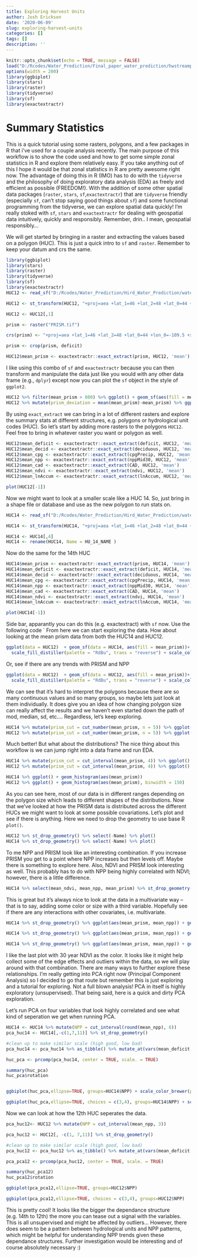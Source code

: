 ```yaml
---
title: Exploring Harvest Units
author: Josh Erickson
date: '2020-06-09'
slug: exploring-harvest-units
categories: []
tags: []
description: ''
---
```

<div style="margin-bottom:100px;">

```r
knitr::opts_chunk$set(echo = TRUE, message = FALSE)
load("D:/Rcodes/Water_Prediction/Final_paper_water_prediction/hwstreamprediction/blog_entry.RData")
options(width = 200)
library(ggbiplot)
library(stars)
library(raster)
library(tidyverse)
library(sf)
library(exactextractr)
```

# Summary Statistics

This is a quick tutorial using some rasters, polygons, and a few packages in R that i've used for a couple analysis recently. The main purpose of this workflow is to show the code used and how to get some simple zonal statistics in R and explore them relatively easy. If you take anything out of this I hope it would be that zonal statistics in R are pretty awesome right now. The advantage of doing this in R (IMO) has to do with the `tidyverse` and the philosophy of doing exploratory data analysis (EDA) as freely and efficient as possible (FREEDOM!). With the addition of some other spatial data packages (`raster`, `stars`, `sf`,`exactextractr`) that are `tidyverse` friendly (especially `sf`, can't stop saying good things about `sf`) and some functional programming from the tidyverse, we can explore spatial data quickly! I'm really stoked with `sf`, `stars` and `exactextractr` for dealing with geospatial data intuitively, quickly and responsibly. Remember, drin.. I mean, geospatial responsibly... 

We will get started by bringing in a raster and extracting the values based on a polygon (HUC). This is just a quick intro to `sf` and `raster`. Remember to keep your datum and crs the same.

```r
library(ggbiplot)
library(stars)
library(raster)
library(tidyverse)
library(sf)
library(exactextractr)
HUC12 <- read_sf("D:/Rcodes/Water_Prediction/Hird_Water_Prediction/waterD/waterPred/Final_workflow/ksank12thclip.shp")

HUC12 <- st_transform(HUC12, "+proj=aea +lat_1=46 +lat_2=48 +lat_0=44 +lon_0=-109.5 +x_0=600000 +y_0=0 +ellps=GRS80 +towgs84=0,0,0,0,0,0,0 +units=m +no_defs" )

HUC12 <- HUC12[,1]

prism <- raster("PRISM.tif")

crs(prism) <- "+proj=aea +lat_1=46 +lat_2=48 +lat_0=44 +lon_0=-109.5 +x_0=600000 +y_0=0 +ellps=GRS80 +towgs84=0,0,0,0,0,0,0 +units=m +no_defs"

prism <- crop(prism, deficit)

HUC12$mean_prism <- exactextractr::exact_extract(prism, HUC12, 'mean')
```


I like using this combo of `sf` and `exactextractr` because you can then transform and manipulate the data just like you would with any other data frame (e.g., `dplyr`) except now you can plot the `sf` object in the style of `ggplot2`. 

```r
HUC12 %>% filter(mean_prism > 800) %>% ggplot() + geom_sf(aes(fill = mean_prism))
HUC12 %>% mutate(prism_deviation = mean(mean_prism)-mean_prism) %>% ggplot() + geom_sf(aes(fill = prism_deviation))
```


By using `exact_extract` we can bring in a lot of different rasters and explore the summary stats at different structures, e.g. polygons or hydrological unit codes (HUC). So let's start by adding more rasters to the polygons `HUC12`. Feel free to bring in whatever raster you want or polygon as well. 

```r


HUC12$mean_deficit <- exactextractr::exact_extract(deficit, HUC12, 'mean')
HUC12$mean_decid <- exactextractr::exact_extract(deciduous, HUC12, 'mean')
HUC12$mean_cpg <- exactextractr::exact_extract(cpgPrecip, HUC12, 'mean')
HUC12$mean_npp <- exactextractr::exact_extract(nppMid30, HUC12, 'mean')
HUC12$mean_cad <- exactextractr::exact_extract(CAD, HUC12, 'mean')
HUC12$mean_ndvi <- exactextractr::exact_extract(ndvi, HUC12, 'mean')
HUC12$mean_lnAccum <- exactextractr::exact_extract(lnAccum, HUC12, 'mean')
```


```r
plot(HUC12[-1])
```


Now we might want to look at a smaller scale like a HUC 14. So, just bring in a shape file or database and use as the new polygon to run stats on.

```r
HUC14 <- read_sf("D:/Rcodes/Water_Prediction/Hird_Water_Prediction/waterD/waterPred/Final_workflow/ksank14thclip.shp")

HUC14 <- st_transform(HUC14, "+proj=aea +lat_1=46 +lat_2=48 +lat_0=44 +lon_0=-109.5 +x_0=600000 +y_0=0 +ellps=GRS80 +towgs84=0,0,0,0,0,0,0 +units=m +no_defs" )

HUC14 <- HUC14[,4]
HUC14 <- rename(HUC14, Name = HU_14_NAME )
```

Now do the same for the 14th HUC
```r
HUC14$mean_prism <- exactextractr::exact_extract(prism, HUC14, 'mean')
HUC14$mean_deficit <- exactextractr::exact_extract(deficit, HUC14, 'mean')
HUC14$mean_decid <- exactextractr::exact_extract(deciduous, HUC14, 'mean')
HUC14$mean_cpg <- exactextractr::exact_extract(cpgPrecip, HUC14, 'mean')
HUC14$mean_npp <- exactextractr::exact_extract(nppMid30, HUC14, 'mean')
HUC14$mean_cad <- exactextractr::exact_extract(CAD, HUC14, 'mean')
HUC14$mean_ndvi <- exactextractr::exact_extract(ndvi, HUC14, 'mean')
HUC14$mean_lnAccum <- exactextractr::exact_extract(lnAccum, HUC14, 'mean')
```


```r
plot(HUC14[-1])
```

Side bar, apparantly you can do this (e.g. exactextract) with `sf` now. Use the following code `
From here we can start exploring the data. How about looking at the mean prism data from both the HUC14 and HUC12.

```r
ggplot(data = HUC12)  + geom_sf(data = HUC14, aes(fill = mean_prism))+ geom_sf(aes(color = cut_number(mean_prism, 6)), size = 2, fill = NA) + 
  scale_fill_distiller(palette = "RdBu", trans = "reverse") + scale_color_brewer(palette = "RdBu")

```

Or, see if there are any trends with PRISM and NPP

```r
ggplot(data = HUC12)  + geom_sf(data = HUC12, aes(fill = mean_prism))+ geom_sf(aes(color = cut_number(mean_npp, 6)), size = 2, fill = NA) + 
  scale_fill_distiller(palette = "RdBu", trans = "reverse") + scale_color_brewer(palette = "RdBu")

```

We can see that it's hard to interpret the polygons because there are so many continuous values and so many groups, so maybe lets just look at them individually. It does give you an idea of how changing polygon size can really affect the results and we haven't even started down the path of mod, median, sd, etc.... Regardless, let's keep exploring.


```r
HUC14 %>% mutate(prism_cut = cut_number(mean_prism, n = 5)) %>% ggplot() + geom_sf(aes(fill = prism_cut))  + scale_fill_brewer(palette = "RdBu")
HUC12 %>% mutate(prism_cut = cut_number(mean_prism, n = 5)) %>% ggplot() + geom_sf(aes(fill = prism_cut)) + scale_fill_brewer(palette = "RdBu")


```

Much better! But what about the distributions? The nice thing about this workflow is we can jump right into a data frame and run EDA.

```r
HUC14 %>% mutate(prism_cut = cut_interval(mean_prism, 4)) %>% ggplot() + geom_bar(aes(prism_cut))
HUC12 %>% mutate(prism_cut = cut_interval(mean_prism, 4)) %>% ggplot() + geom_bar(aes(prism_cut))

HUC14 %>% ggplot() + geom_histogram(aes(mean_prism))
HUC12 %>% ggplot() + geom_histogram(aes(mean_prism), binwidth = 150)
```

As you can see here, most of our data is in different ranges depending on the polygon size which leads to different shapes of the distributions. Now that we've looked at how the PRISM data is distributed across the different HUCs we might want to look at some possible covariations. Let's plot and see if there is anything. Here we need to drop the geometry to use base R `plot()`.

```r
HUC12 %>% st_drop_geometry() %>% select(-Name) %>% plot()
HUC14 %>% st_drop_geometry() %>% select(-Name) %>% plot()

```


To me NPP and PRISM look like an interesting combination. If you increase PRISM you get to a point where NPP increases but then levels off. Maybe there is something to explore here. Also, NDVI and PRISM look interesting as well. This probably has to do with NPP being highly correlated with NDVI; however, there is a little difference. 

```r
HUC14 %>% select(mean_ndvi, mean_npp, mean_prism) %>% st_drop_geometry() %>% plot()

```

This is great but it's always nice to look at the data in a multivariate way -- that is to say, adding some color or size with a third variable. Hopefully see if there are any interactions with other covariates, i.e. multivariate.

```r

HUC14 %>% st_drop_geometry() %>% ggplot(aes(mean_prism, mean_npp)) + geom_point(aes(color = cut_number(round(mean_deficit), 4)), size = 2) + geom_smooth()+ labs(title = "Net Primary Productivity (NPP) and PRISM", subtitle = "Water Deficit as color",color = "Water Deficit", x = "PRISM 30-year median", y = "NPP 30-year median")

HUC14 %>% st_drop_geometry() %>% ggplot(aes(mean_prism, mean_npp)) + geom_point(aes(color = cut_interval(round(mean_cad), 4)), size = 2) + geom_smooth() + ggtitle("Net Primary Productivity (NPP) and PRISM", subtitle = "Cold Air Drainage as color") + labs(color = "Cold Air Drainage", x = "PRISM 30 year median", y = "NPP 30-year median")

HUC14 %>% st_drop_geometry() %>% ggplot(aes(mean_prism, mean_npp)) + geom_point(aes(color = cut_interval(round(mean_ndvi,3), 4)), size = 2) + geom_smooth() + ggtitle("Net Primary Productivity (NPP) and PRISM", subtitle = "NDVI 30-year median as color") + labs(color = "NDVI", x = "PRISM 30 year median", y = "NPP 30-year median")
```

I like the last plot with 30 year NDVI as the color. It looks like it might help collect some of the edge effects and outliers within the data, so we will play around with that combination. There are many ways to further explore these relationships. I'm really getting into PCA right now (Principal Component Analysis) so I decided to go that route but remember this is just exploring and a tutorial for exploring. Not a full blown analysis! PCA in itself is highly exploratory (unsupervised). That being said, here is a quick and dirty PCA exploration. 

Let's run PCA on four variables that look highly correlated and see what kind of seperation we get when running PCA.

```r

HUC14 <- HUC14 %>% mutate(NPP = cut_interval(round(mean_npp), 6))
pca_huc14 <- HUC14[,-c(1,7,11)] %>% st_drop_geometry()

#clean up to make similar scale (high good, low bad)
pca_huc14 <- pca_huc14 %>% as_tibble() %>% mutate_at(vars(mean_deficit, mean_decid, mean_cad), ~max(., na.rm = TRUE) - (.))

huc_pca <- prcomp(pca_huc14, center = TRUE, scale. = TRUE)

```

```r

summary(huc_pca)
huc_pca$rotation


ggbiplot(huc_pca,ellipse=TRUE, groups=HUC14$NPP) + scale_color_brewer(palette = "RdBu")

ggbiplot(huc_pca,ellipse=TRUE, choices = c(3,4), groups=HUC14$NPP) + scale_color_brewer(palette = "RdBu")
```


Now we can look at how the 12th HUC seperates the data.

```r

pca_huc12<- HUC12 %>% mutate(NPP = cut_interval(mean_npp, 3))

pca_huc12 <- HUC12[, -c(1, 7,11)] %>% st_drop_geometry()

#clean up to make similar scale (high good, low bad)
pca_huc12 <- pca_huc12 %>% as_tibble() %>% mutate_at(vars(mean_deficit, mean_decid, mean_cad), ~max(., na.rm = TRUE) - (.))

pca_pca12 <- prcomp(pca_huc12, center = TRUE, scale. = TRUE)

```

```r

summary(huc_pca12)
huc_pca12$rotation

ggbiplot(pca_pca12,ellipse=TRUE, groups=HUC12$NPP)

ggbiplot(pca_pca12,ellipse=TRUE, choices = c(3,4), groups=HUC12$NPP)
```


This is pretty cool! It looks like the bigger the dependance structure (e.g. 14th to 12th) the more you can tease out a signal with the variables. This is all unsupervised and might be affected by outliers... However, there does seem to be a pattern between hydrological units and NPP patterns, which might be helpful for understanding NPP trends given these dependance structures. Further investigation would be interesting and of course absolutely necessary :) 
